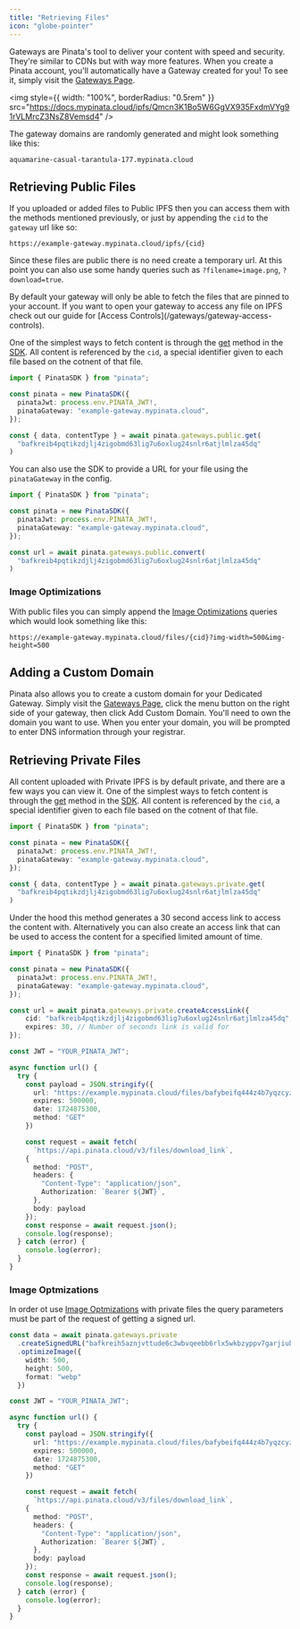 ```yaml
---
title: "Retrieving Files"
icon: "globe-pointer"
---
```


Gateways are Pinata's tool to deliver your content with speed and security. They're similar to CDNs but with way more features. When you create a Pinata account, you'll automatically have a Gateway created for you! To see it, simply visit the [Gateways Page](https://app.pinata.cloud/gateway).

<img
  style={{ width: "100%", borderRadius: "0.5rem" }}
  src="https://docs.mypinata.cloud/ipfs/Qmcn3K1Bo5W6GgVX935FxdmVYg91rVLMrcZ3NsZ8Vemsd4"
/>

The gateway domains are randomly generated and might look something like this:

```
aquamarine-casual-tarantula-177.mypinata.cloud
```

## Retrieving Public Files

If you uploaded or added files to Public IPFS then you can access them with the methods mentioned previously, or just by appending the `cid` to the `gateway` url like so:

```
https://example-gateway.mypinata.cloud/ipfs/{cid}
```

Since these files are public there is no need create a temporary url. At this point you can also use some handy queries such as `?filename=image.png`, `?download=true`.

<Tip>
  By default your gateway will only be able to fetch the files that are pinned to your account. If you want to open your gateway to access any file on IPFS check out our guide for [Access Controls](/gateways/gateway-access-controls).
</Tip>

One of the simplest ways to fetch content is through the [get](/sdk/gateways/private/get) method in the [SDK](/sdk). All content is referenced by the `cid`, a special identifier given to each file based on the cotnent of that file.

```typescript
import { PinataSDK } from "pinata";

const pinata = new PinataSDK({
  pinataJwt: process.env.PINATA_JWT!,
  pinataGateway: "example-gateway.mypinata.cloud",
});

const { data, contentType } = await pinata.gateways.public.get(
  "bafkreib4pqtikzdjlj4zigobmd63lig7u6oxlug24snlr6atjlmlza45dq"
)
```

You can also use the SDK to provide a URL for your file using the `pinataGateway` in the config.

```typescript
import { PinataSDK } from "pinata";

const pinata = new PinataSDK({
  pinataJwt: process.env.PINATA_JWT!,
  pinataGateway: "example-gateway.mypinata.cloud",
});

const url = await pinata.gateways.public.convert(
  "bafkreib4pqtikzdjlj4zigobmd63lig7u6oxlug24snlr6atjlmlza45dq"
)
```

### Image Optimizations

With public files you can simply append the [Image Optimizations](/gateways/image-optimizations) queries which would look something like this:

```
https://example-gateway.mypinata.cloud/files/{cid}?img-width=500&img-height=500
```

## Adding a Custom Domain

Pinata also allows you to create a custom domain for your Dedicated Gateway. Simply visit the [Gateways Page](https://app.pinata.cloud/gateway), click the menu button on the right side of your gateway, then click Add Custom Domain. You'll need to own the domain you want to use. When you enter your domain, you will be prompted to enter DNS information through your registrar.

## Retrieving Private Files

All content uploaded with Private IPFS is by default private, and there are a few ways you can view it. One of the simplest ways to fetch content is through the [get](/sdk/gateways/private/get) method in the [SDK](/sdk). All content is referenced by the `cid`, a special identifier given to each file based on the cotnent of that file.

```typescript
import { PinataSDK } from "pinata";

const pinata = new PinataSDK({
  pinataJwt: process.env.PINATA_JWT!,
  pinataGateway: "example-gateway.mypinata.cloud",
});

const { data, contentType } = await pinata.gateways.private.get(
  "bafkreib4pqtikzdjlj4zigobmd63lig7u6oxlug24snlr6atjlmlza45dq"
)
```

Under the hood this method generates a 30 second access link to access the content with. Alternatively you can also create an access link that can be used to access the content for a specified limited amount of time.

<CodeGroup>

```typescript SDK {8-11}
import { PinataSDK } from "pinata";

const pinata = new PinataSDK({
  pinataJwt: process.env.PINATA_JWT!,
  pinataGateway: "example-gateway.mypinata.cloud",
});

const url = await pinata.gateways.private.createAccessLink({
	cid: "bafkreib4pqtikzdjlj4zigobmd63lig7u6oxlug24snlr6atjlmlza45dq",
	expires: 30, // Number of seconds link is valid for
});
```

```typescript API {5-10}
const JWT = "YOUR_PINATA_JWT";

async function url() {
  try {
    const payload = JSON.stringify({
      url: "https://example.mypinata.cloud/files/bafybeifq444z4b7yqzcyz4a5gspb2rpyfcdxp3mrfpigmllh52ld5tyzwm",
      expires: 500000,
      date: 1724875300,
      method: "GET"
    })

    const request = await fetch(
      `https://api.pinata.cloud/v3/files/download_link`,
    {
      method: "POST",
      headers: {
        "Content-Type": "application/json",
        Authorization: `Bearer ${JWT}`,
      },
      body: payload
    });
    const response = await request.json();
    console.log(response);
  } catch (error) {
    console.log(error);
  }
}
```

</CodeGroup>

### Image Optmizations

In order ot use [Image Optmizations](/gateways/image-optimizations) with private files the query parameters must be part of the request of getting a signed url.

<CodeGroup>

```typescript SDK {3-7}
const data = await pinata.gateways.private
  .createSignedURL("bafkreih5aznjvttude6c3wbvqeebb6rlx5wkbzyppv7garjiubll2ceym4")
  .optimizeImage({
    width: 500,
    height: 500,
    format: "webp"
  })
```

```typescript API {6}
const JWT = "YOUR_PINATA_JWT";

async function url() {
  try {
    const payload = JSON.stringify({
      url: "https://example.mypinata.cloud/files/bafybeifq444z4b7yqzcyz4a5gspb2rpyfcdxp3mrfpigmllh52ld5tyzwm?img-width=500&img-height=500&img-format=webp",
      expires: 500000,
      date: 1724875300,
      method: "GET"
    })

    const request = await fetch(
      `https://api.pinata.cloud/v3/files/download_link`,
    {
      method: "POST",
      headers: {
        "Content-Type": "application/json",
        Authorization: `Bearer ${JWT}`,
      },
      body: payload
    });
    const response = await request.json();
    console.log(response);
  } catch (error) {
    console.log(error);
  }
}
```

</CodeGroup>
